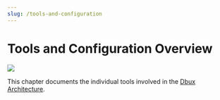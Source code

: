 ```yaml
---
slug: /tools-and-configuration
---
```


# Tools and Configuration Overview



<Img zoomable src="dbux-architecture.png" />

This chapter documents the individual tools involved in the [Dbux Architecture](../03-dbux-architecture.mdx).
